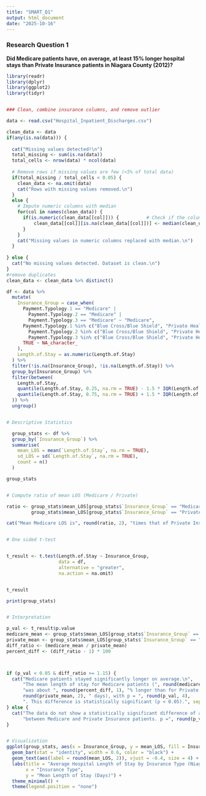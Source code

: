 ```yaml
---
title: "SMART_Q1"
output: html_document
date: "2025-10-16"
---
```

### Research Question 1  
**Did Medicare patients have, on average, at least 15% longer hospital stays than Private Insurance patients in Niagara County (2012)?**
```r


library(readr)
library(dplyr)
library(ggplot2)
library(tidyr)


### Clean, combine insurance columns, and remove outlier

data <- read.csv("Hospital_Inpatient_Discharges.csv")

clean_data <- data
if(any(is.na(data))) {
  
  cat("Missing values detected!\n")
  total_missing <- sum(is.na(data))
  total_cells <- nrow(data) * ncol(data)
  
  # Remove rows if missing values are few (<5% of total data)
  if(total_missing / total_cells < 0.05) {
    clean_data <- na.omit(data)
    cat("Rows with missing values removed.\n")
  } 
  else {
    # Impute numeric columns with median
    for(col in names(clean_data)) {
      if(is.numeric(clean_data[[col]])) {          # Check if the column is numeric
          clean_data[[col]][is.na(clean_data[[col]])] <- median(clean_data[[col]], na.rm = TRUE)  
      }
    }
    cat("Missing values in numeric columns replaced with median.\n")
  }
  
} else {
  cat("No missing values detected. Dataset is clean.\n")
}
#remove duplicates
clean_data <- clean_data %>% distinct()

df <- data %>%
  mutate(
    Insurance_Group = case_when(
      Payment.Typology.1 == "Medicare" |
        Payment.Typology.2 == "Medicare" |
        Payment.Typology.3 == "Medicare" ~ "Medicare",
      Payment.Typology.1 %in% c("Blue Cross/Blue Shield", "Private Health Insurance") |
        Payment.Typology.2 %in% c("Blue Cross/Blue Shield", "Private Health Insurance") |
        Payment.Typology.3 %in% c("Blue Cross/Blue Shield", "Private Health Insurance") ~ "Private Insurance",
      TRUE ~ NA_character_
    ),
    Length.of.Stay = as.numeric(Length.of.Stay)  
  ) %>%
  filter(!is.na(Insurance_Group), !is.na(Length.of.Stay)) %>%
  group_by(Insurance_Group) %>%
  filter(between(
    Length.of.Stay,
    quantile(Length.of.Stay, 0.25, na.rm = TRUE) - 1.5 * IQR(Length.of.Stay, na.rm = TRUE),
    quantile(Length.of.Stay, 0.75, na.rm = TRUE) + 1.5 * IQR(Length.of.Stay, na.rm = TRUE)
  )) %>%
  ungroup()


# Descriptive Statistics

  group_stats <- df %>%
  group_by(`Insurance_Group`) %>%
  summarise(
    mean_LOS = mean(`Length.of.Stay`, na.rm = TRUE),
    sd_LOS = sd(`Length.of.Stay`, na.rm = TRUE),
    count = n()
  )

group_stats


# Compute ratio of mean LOS (Medicare / Private)

ratio <- group_stats$mean_LOS[group_stats$`Insurance_Group` == "Medicare"] /
         group_stats$mean_LOS[group_stats$`Insurance_Group` == "Private Insurance"]

cat("Mean Medicare LOS is", round(ratio, 2), "times that of Private Insurance.\n")


# One sided t-test


t_result <- t.test(Length.of.Stay ~ Insurance_Group,
                   data = df,
                   alternative = "greater",
                   na.action = na.omit)


t_result

print(group_stats)


# Interpretation

p_val <- t_result$p.value
medicare_mean <- group_stats$mean_LOS[group_stats$`Insurance_Group` == "Medicare"]
private_mean <- group_stats$mean_LOS[group_stats$`Insurance_Group` == "Private Insurance"]
diff_ratio <- (medicare_mean / private_mean)
percent_diff <- (diff_ratio - 1) * 100



if (p_val < 0.05 & diff_ratio >= 1.15) {
  cat("Medicare patients stayed significantly longer on average.\n",
      "The mean length of stay for Medicare patients (", round(medicare_mean, 2), " days) ",
      "was about ", round(percent_diff, 1), "% longer than for Private Insurance patients (",
      round(private_mean, 2), " days), with p = ", round(p_val, 4),
      ". This difference is statistically significant (p < 0.05).", sep = "")
} else {
  cat("The data do not show a statistically significant difference of at least 15% in average hospital stay ",
      "between Medicare and Private Insurance patients. p =", round(p_val, 4))
}


# Visualization
ggplot(group_stats, aes(x = Insurance_Group, y = mean_LOS, fill = Insurance_Group)) +
  geom_bar(stat = "identity", width = 0.6, color = "black") +
  geom_text(aes(label = round(mean_LOS, 2)), vjust = -0.4, size = 4) +
  labs(title = "Average Hospital Length of Stay by Insurance Type (Niagara County, 2012)",
       x = "Insurance Type",
       y = "Mean Length of Stay (Days)") +
  theme_minimal() +
  theme(legend.position = "none")
```

